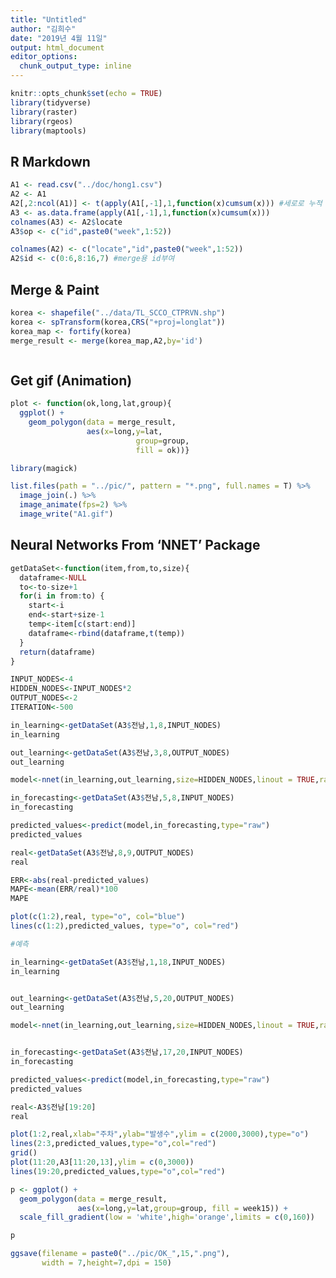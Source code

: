 ```yaml
---
title: "Untitled"
author: "김희수"
date: "2019년 4월 11일"
output: html_document
editor_options: 
  chunk_output_type: inline
---
```


```r
knitr::opts_chunk$set(echo = TRUE)
library(tidyverse)
library(raster)
library(rgeos)
library(maptools)
```

## R Markdown

```r

A1 <- read.csv("../doc/hong1.csv")
A2 <- A1
A2[,2:ncol(A1)] <- t(apply(A1[,-1],1,function(x)cumsum(x))) #세로로 누적
A3 <- as.data.frame(apply(A1[,-1],1,function(x)cumsum(x)))
colnames(A3) <- A2$locate
A3$op <- c("id",paste0("week",1:52))

colnames(A2) <- c("locate","id",paste0("week",1:52))
A2$id <- c(0:6,8:16,7) #merge용 id부여

```

## Merge & Paint

```r

korea <- shapefile("../data/TL_SCCO_CTPRVN.shp")
korea <- spTransform(korea,CRS("+proj=longlat"))
korea_map <- fortify(korea)
merge_result <- merge(korea_map,A2,by='id')



```

## Get gif (Animation)

```r

plot <- function(ok,long,lat,group){
  ggplot() +
    geom_polygon(data = merge_result,
                 aes(x=long,y=lat,
                            group=group,
                            fill = ok))}

library(magick)

list.files(path = "../pic/", pattern = "*.png", full.names = T) %>%
  image_join(.) %>%
  image_animate(fps=2) %>%
  image_write("A1.gif")

```

## Neural Networks From 'NNET' Package

```r
getDataSet<-function(item,from,to,size){
  dataframe<-NULL
  to<-to-size+1
  for(i in from:to) {
    start<-i
    end<-start+size-1
    temp<-item[c(start:end)]
    dataframe<-rbind(dataframe,t(temp))
  }
  return(dataframe)
}

INPUT_NODES<-4
HIDDEN_NODES<-INPUT_NODES*2
OUTPUT_NODES<-2
ITERATION<-500

in_learning<-getDataSet(A3$전남,1,8,INPUT_NODES)
in_learning 

out_learning<-getDataSet(A3$전남,3,8,OUTPUT_NODES)
out_learning

model<-nnet(in_learning,out_learning,size=HIDDEN_NODES,linout = TRUE,rang = 0.1,skip=TRUE,maxit = ITERATION)

in_forecasting<-getDataSet(A3$전남,5,8,INPUT_NODES)
in_forecasting

predicted_values<-predict(model,in_forecasting,type="raw")
predicted_values

real<-getDataSet(A3$전남,8,9,OUTPUT_NODES)
real

ERR<-abs(real-predicted_values)
MAPE<-mean(ERR/real)*100
MAPE

plot(c(1:2),real, type="o", col="blue")
lines(c(1:2),predicted_values, type="o", col="red")

#예측

in_learning<-getDataSet(A3$전남,1,18,INPUT_NODES)
in_learning


out_learning<-getDataSet(A3$전남,5,20,OUTPUT_NODES)
out_learning

model<-nnet(in_learning,out_learning,size=HIDDEN_NODES,linout = TRUE,rang = 0.1,skip=TRUE,maxit = ITERATION)


in_forecasting<-getDataSet(A3$전남,17,20,INPUT_NODES)
in_forecasting

predicted_values<-predict(model,in_forecasting,type="raw")
predicted_values

real<-A3$전남[19:20]
real

plot(1:2,real,xlab="주차",ylab="발생수",ylim = c(2000,3000),type="o")
lines(2:3,predicted_values,type="o",col="red")
grid()
plot(11:20,A3[11:20,13],ylim = c(0,3000))
lines(19:20,predicted_values,type="o",col="red")
```


```r
p <- ggplot() +
  geom_polygon(data = merge_result,
               aes(x=long,y=lat,group=group, fill = week15)) +
  scale_fill_gradient(low = 'white',high='orange',limits = c(0,160))

p

ggsave(filename = paste0("../pic/OK_",15,".png"),
       width = 7,height=7,dpi = 150)


```